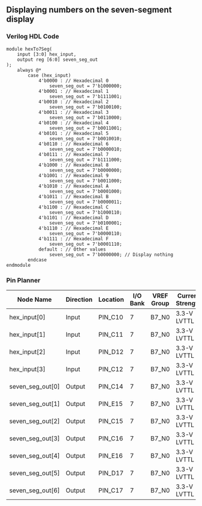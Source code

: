 ## Displaying numbers on the seven-segment display


### Verilog HDL Code
```
module hexTo7Seg(
	input [3:0] hex_input,
	output reg [6:0] seven_seg_out
);
	always @*
		case (hex_input)
			4'b0000 : // Hexadecimal 0
				seven_seg_out = 7'b1000000;
			4'b0001 : // Hexadecimal 1
				seven_seg_out = 7'b1111001;
			4'b0010 : // Hexadecimal 2
				seven_seg_out = 7'b0100100;
			4'b0011 : // Hexadecimal 3
				seven_seg_out = 7'b0110000;
			4'b0100 : // Hexadecimal 4
				seven_seg_out = 7'b0011001;
			4'b0101 : // Hexadecimal 5
				seven_seg_out = 7'b0010010;
			4'b0110 : // Hexadecimal 6
				seven_seg_out = 7'b0000010;
			4'b0111 : // Hexadecimal 7
				seven_seg_out = 7'b1111000;
			4'b1000 : // Hexadecimal 8
				seven_seg_out = 7'b0000000;
			4'b1001 : // Hexadecimal 9
				seven_seg_out = 7'b0011000;
			4'b1010 : // Hexadecimal A
				seven_seg_out = 7'b0001000;
			4'b1011 : // Hexadecimal B
				seven_seg_out = 7'b0000011;
			4'b1100 : // Hexadecimal C
				seven_seg_out = 7'b1000110;
			4'b1101 : // Hexadecimal D
				seven_seg_out = 7'b0100001;
			4'b1110 : // Hexadecimal E
				seven_seg_out = 7'b0000110;
			4'b1111 : // Hexadecimal F
				seven_seg_out = 7'b0001110;
			default : // Other values
				seven_seg_out = 7'b0000000; // Display nothing
		endcase
endmodule

```

### Pin Planner

| Node Name       | Direction | Location | I/O Bank | VREF Group | Current Strength | Slew Rate |
|-----------------|-----------|----------|----------|------------|------------------|-----------|
| hex_input[0]    | Input     | PIN_C10  | 7        | B7_N0      | 3.3-V LVTTL      | 8mA (default) |
| hex_input[1]    | Input     | PIN_C11  | 7        | B7_N0      | 3.3-V LVTTL      | 8mA (default) |
| hex_input[2]    | Input     | PIN_D12  | 7        | B7_N0      | 3.3-V LVTTL      | 8mA (default) |
| hex_input[3]    | Input     | PIN_C12  | 7        | B7_N0      | 3.3-V LVTTL      | 8mA (default) |
| seven_seg_out[0]| Output    | PIN_C14  | 7        | B7_N0      | 3.3-V LVTTL      | 8mA (default) | 2 (default) |
| seven_seg_out[1]| Output    | PIN_E15  | 7        | B7_N0      | 3.3-V LVTTL      | 8mA (default) | 2 (default) |
| seven_seg_out[2]| Output    | PIN_C15  | 7        | B7_N0      | 3.3-V LVTTL      | 8mA (default) | 2 (default) |
| seven_seg_out[3]| Output    | PIN_C16  | 7        | B7_N0      | 3.3-V LVTTL      | 8mA (default) | 2 (default) |
| seven_seg_out[4]| Output    | PIN_E16  | 7        | B7_N0      | 3.3-V LVTTL      | 8mA (default) | 2 (default) |
| seven_seg_out[5]| Output    | PIN_D17  | 7        | B7_N0      | 3.3-V LVTTL      | 8mA (default) | 2 (default) |
| seven_seg_out[6]| Output    | PIN_C17  | 7        | B7_N0      | 3.3-V LVTTL      | 8mA (default) | 2 (default) |

